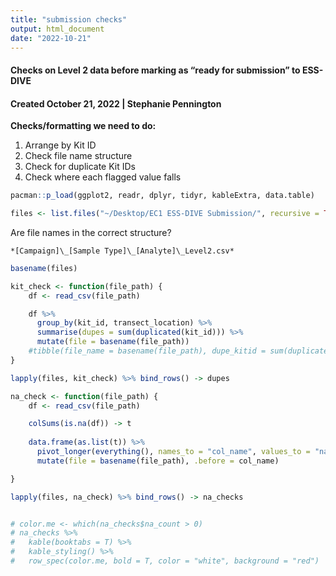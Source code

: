 ```yaml
---
title: "submission checks"
output: html_document
date: "2022-10-21"
---
```


#### Checks on Level 2 data before marking as "ready for submission" to ESS-DIVE

#### Created October 21, 2022 \| Stephanie Pennington

**Checks/formatting we need to do:**

1.  Arrange by Kit ID
2.  Check file name structure
3.  Check for duplicate Kit IDs
4.  Check where each flagged value falls

```r
pacman::p_load(ggplot2, readr, dplyr, tidyr, kableExtra, data.table)

files <- list.files("~/Desktop/EC1 ESS-DIVE Submission/", recursive = TRUE, full.names = TRUE)
```

Are file names in the correct structure?

    *[Campaign]\_[Sample Type]\_[Analyte]\_Level2.csv*

```r
basename(files)
```

```r
kit_check <- function(file_path) {
    df <- read_csv(file_path)

    df %>% 
      group_by(kit_id, transect_location) %>% 
      summarise(dupes = sum(duplicated(kit_id))) %>%  
      mutate(file = basename(file_path))
    #tibble(file_name = basename(file_path), dupe_kitid = sum(duplicated(df$kit_id)))
}

lapply(files, kit_check) %>% bind_rows() -> dupes

```

```r


na_check <- function(file_path) {
    df <- read_csv(file_path)

    colSums(is.na(df)) -> t
    
    data.frame(as.list(t)) %>% 
      pivot_longer(everything(), names_to = "col_name", values_to = "na_count") %>% 
      mutate(file = basename(file_path), .before = col_name)

}

lapply(files, na_check) %>% bind_rows() -> na_checks


# color.me <- which(na_checks$na_count > 0)
# na_checks %>% 
#   kable(booktabs = T) %>%
#   kable_styling() %>%
#   row_spec(color.me, bold = T, color = "white", background = "red")

```


